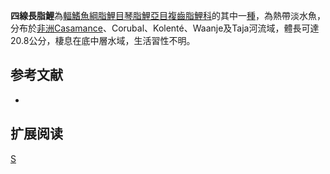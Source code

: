 {{Speciesbox 
| genus = Ichthyborus
| species = quadrilineatus
| status = NT
| status_system = IUCN3.1
| authority =  [[Pellegrin|Pellegrin]], 1904
| synonyms = *''Neoborus quadrilineatus,Pellegrin, 1904''
*''Phagoborus quadrilineatus,Pellegrin, 1904''
}}
'''四線長脂鯉'''為[[輻鰭魚綱|輻鰭魚綱]][[脂鯉目|脂鯉目]][[琴脂鯉亞目|琴脂鯉亞目]][[複齒脂鯉科|複齒脂鯉科]]的其中一[[種|種]]，為熱帶淡水魚，分布於[[非洲|非洲]]Casamance、Corubal、Kolenté、Waanje及Taja河流域，體長可達20.8公分，棲息在底中層水域，生活習性不明。

==参考文献==
{{refbegin}}
*{{FishBase_species|genus=Ichthyborus|species=quadrilineatus|year=2014|month=1}}
{{refend}}

== 扩展阅读 ==
{{refbegin}}
{{wikispecies-inline|Ichthyborus quadrilineatus|四線長脂鯉}}
{{refend}}

{{Taxonbar|from=Q6421542}}

[[Category:長脂鯉屬|S]]


{{魚類小作品}}